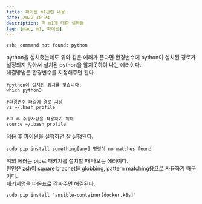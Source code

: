 ```yaml
---
title: 파이썬 m1관련 내용
date: 2022-10-24
description: 맥 m1에 대한 설명들
tag: [mac, m1, 파이썬]
---
```


```console
zsh: command not found: python
```
python을 설치했는데도 위와 같은 에러가 뜬다면 환경변수에 python이 설치된 경로가 설정되지 않아서 설치된 python을 알지못하여 나는 에러이다.  
해결방법은 환경변수를 지정해주면 된다.  

```console
#python이 설치된 위치를 찾습니다.
which python3

#환경변수 파일에 경로 지정
vi ~/.bash_profile

#그 후 수정사항을 적용하기 위해
source ~/.bash_profile
```
적용 후 파이썬을 실행하면 잘 실행된다.

```console
sudo pip install something[any] 명령이 no matches found
```
위의 에러는 pip로 패키지를 설치할 때 나오는 에러이다.  
원인은 zsh이 square brachet을 globbing, pattern matching용으로 사용하기 때문이다.  
패키지명을 따옴표로 감싸주면 해결된다.  
```console
sudo pip install 'ansible-container[docker,k8s]'
```
